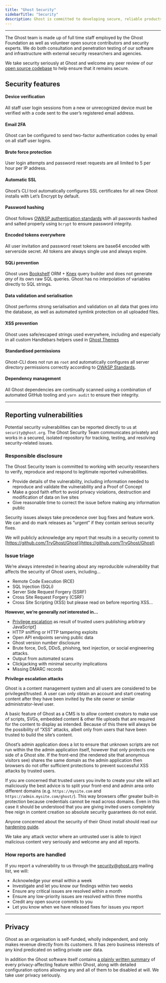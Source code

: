 ```yaml
---
title: "Ghost Security"
sidebarTitle: "Security"
description: Ghost is committed to developing secure, reliable products utilising all modern security best practices and processes.
---
```


***

The Ghost team is made up of full time staff employed by the Ghost Foundation as well as volunteer open source contributors and security experts. We do both consultation and penetration testing of our software and infrastructure with external security researchers and agencies.

We take security seriously at Ghost and welcome any peer review of our [open source codebase](https://github.com/tryghost/ghost) to help ensure that it remains secure.

## Security features

#### Device verification

All staff user login sessions from a new or unrecognized device must be verified with a code sent to the user’s registered email address.

#### Email 2FA

Ghost can be configured to send two-factor authentication codes by email on all staff user logins.

#### Brute force protection

User login attempts and password reset requests are all limited to 5 per hour per IP address.

#### Automatic SSL

Ghost’s CLI tool automatically configures SSL certificates for all new Ghost installs with Let’s Encrypt by default.

#### Password hashing

Ghost follows [OWASP authentication standards](https://www.owasp.org/index.php/Top_10-2017_A2-Broken_Authentication) with all passwords hashed and salted properly using `bcrypt` to ensure password integrity.

#### Encoded tokens everywhere

All user invitation and password reset tokens are base64 encoded with serverside secret. All tokens are always single use and always expire.

#### SQLi prevention

Ghost uses [Bookshelf](https://bookshelfjs.org/) ORM + [Knex](https://knexjs.org) query builder and does not generate *any* of its own raw SQL queries. Ghost has no interpolation of variables directly to SQL strings.

#### Data validation and serialisation

Ghost performs strong serialisation and validation on all data that goes into the database, as well as automated symlink protection on all uploaded files.

#### XSS prevention

Ghost uses safe/escaped strings used everywhere, including and especially in all custom Handlebars helpers used in [Ghost Themes](/themes/)

#### Standardised permissions

Ghost-CLI does not run as `root` and automatically configures all server directory permissions correctly according to [OWASP Standards](https://www.owasp.org/index.php/File_System).

#### Dependency management

All Ghost dependencies are continually scanned using a combination of automated GitHub tooling and `yarn audit` to ensure their integrity.

***

## Reporting vulnerabilities

Potential security vulnerabilities can be reported directly to us at `security@ghost.org`. The Ghost Security Team communicates privately and works in a secured, isolated repository for tracking, testing, and resolving security-related issues.

### Responsible disclosure

The Ghost Security team is committed to working with security researchers to verify, reproduce and respond to legitimate reported vulnerabilities.

* Provide details of the vulnerability, including information needed to reproduce and validate the vulnerability and a Proof of Concept
* Make a good faith effort to avoid privacy violations, destruction and modification of data on live sites
* Give reasonable time to correct the issue before making any information public

Security issues always take precedence over bug fixes and feature work. We can and do mark releases as “urgent” if they contain serious security fixes.

We will publicly acknowledge any report that results in a security commit to [https://github.com/TryGhost/Ghost](https://github.com/TryGhost/Ghost)

### Issue triage

We’re always interested in hearing about any reproducible vulnerability that affects the security of Ghost users, including…

* Remote Code Execution (RCE)
* SQL Injection (SQLi)
* Server Side Request Forgery (SSRF)
* Cross Site Request Forgery (CSRF)
* Cross Site Scripting (XSS) but please read on before reporting XSS…

**However, we’re generally *not* interested in…**

* [Privilege escalation](#privilege-escalation-attacks) as result of trusted users publishing arbitrary JavaScript[1](#privilege-escalation-attacks)
* HTTP sniffing or HTTP tampering exploits
* Open API endpoints serving public data
* Ghost version number disclosure
* Brute force, DoS, DDoS, phishing, text injection, or social engineering attacks.
* Output from automated scans
* Clickjacking with minimal security implications
* Missing DMARC records

**Privilege escalation attacks**

Ghost is a content management system and all users are considered to be privileged/trusted. A user can only obtain an account and start creating content after they have been invited by the site owner or similar administrator-level user.

A basic feature of Ghost as a CMS is to allow content creators to make use of scripts, SVGs, embedded content & other file uploads that are required for the content to display as intended. Because of this there will always be the possibility of “XSS” attacks, albeit only from users that have been trusted to build the site’s content.

Ghost’s admin application does a lot to ensure that unknown scripts are not run within the the admin application itself, however that only protects one side of a Ghost site. If the front-end (the rendered site that anonymous visitors see) shares the same domain as the admin application then browsers do not offer sufficient protections to prevent successful XSS attacks by trusted users.

If you are concerned that trusted users you invite to create your site will act maliciously the best advice is to split your front-end and admin area onto different domains (e.g. `https://mysite.com` and `https://admin.mysite.com/ghost/`). This way browsers offer greater built-in protection because credentials cannot be read across domains. Even in this case it should be understood that you are giving invited users completely free reign in content creation so absolute security guarantees do not exist.

Anyone concerned about the security of their Ghost install should read our [hardening guide](/hosting/#server-hardening).

We take any attack vector where an untrusted user is able to inject malicious content very seriously and welcome any and all reports.

### How reports are handled

If you report a vulnerability to us through the [security@ghost.org](mailto:security@ghost.org) mailing list, we will:

* Acknowledge your email within a week
* Investigate and let you know our findings within two weeks
* Ensure any critical issues are resolved within a month
* Ensure any low-priority issues are resolved within three months
* Credit any open source commits to you
* Let you know when we have released fixes for issues you report

***

## Privacy

Ghost as an organisation is self-funded, wholly independent, and only makes revenue directly from its customers. It has zero business interests of any kind predicated on selling private user data.

In addition the Ghost software itself contains [a plainly written summary](https://github.com/TryGhost/Ghost/blob/3d989eba2371235d41468f7699a08e46fc2b1e87/PRIVACY.md) of every privacy-affecting feature within Ghost, along with detailed configuration options allowing any and all of them to be disabled at will. We take user privacy seriously.